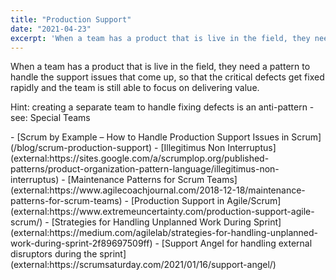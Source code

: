 ```yaml
---
title: "Production Support"
date: "2021-04-23"
excerpt: 'When a team has a product that is live in the field, they need a pattern to handle the'
---
```


When a team has a product that is live in the field, they need a pattern to handle the support issues that come up, so that the critical defects get fixed rapidly and the team is still able to focus on delivering value.

Hint: creating a separate team to handle fixing defects is an anti-pattern - see: Special Teams

<LinkList heading = "Agile Pain Relief Blog Entries">
- [Scrum by Example – How to Handle Production Support Issues in Scrum](/blog/scrum-production-support)
</LinkList>

<HighlightBox heading="Resource Links" variant="resourceLinks">
- [Illegitimus Non Interruptus](external:https://sites.google.com/a/scrumplop.org/published-patterns/product-organization-pattern-language/illegitimus-non-interruptus)
- [Maintenance Patterns for Scrum Teams](external:https://www.agilecoachjournal.com/2018-12-18/maintenance-patterns-for-scrum-teams)
- [Production Support in Agile/Scrum](external:https://www.extremeuncertainty.com/production-support-agile-scrum/)
- [Strategies for Handling Unplanned Work During Sprint](external:https://medium.com/agilelab/strategies-for-handling-unplanned-work-during-sprint-2f89697509ff)
- [Support Angel for handling external disruptors during the sprint](external:https://scrumsaturday.com/2021/01/16/support-angel/)
</HighlightBox>
